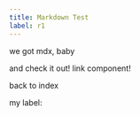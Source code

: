 ```yaml
---
title: Markdown Test
label: r1
---
```


we got mdx, baby

and check it out! link component!
<Link to="/">back to index</Link>

my label: <span children={props.frontmatter.label} />